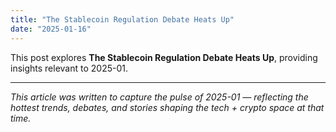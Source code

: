 ```yaml
---
title: "The Stablecoin Regulation Debate Heats Up"
date: "2025-01-16"
---
```


This post explores **The Stablecoin Regulation Debate Heats Up**, providing insights relevant to 2025-01.

---

*This article was written to capture the pulse of 2025-01 — reflecting the hottest trends, debates, and stories shaping the tech + crypto space at that time.*
